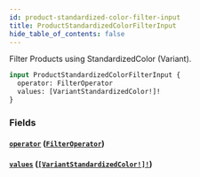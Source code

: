 ```yaml
---
id: product-standardized-color-filter-input
title: ProductStandardizedColorFilterInput
hide_table_of_contents: false
---
```



Filter Products using StandardizedColor (Variant).

```graphql
input ProductStandardizedColorFilterInput {
  operator: FilterOperator
  values: [VariantStandardizedColor!]!
}
```


### Fields

#### [`operator`](#) ([`FilterOperator`](/developers/demandhq-apis/demand-api/graphql/reference/enums/filter-operator))




#### [`values`](#) ([`[VariantStandardizedColor!]!`](/developers/demandhq-apis/demand-api/graphql/reference/enums/variant-standardized-color))






